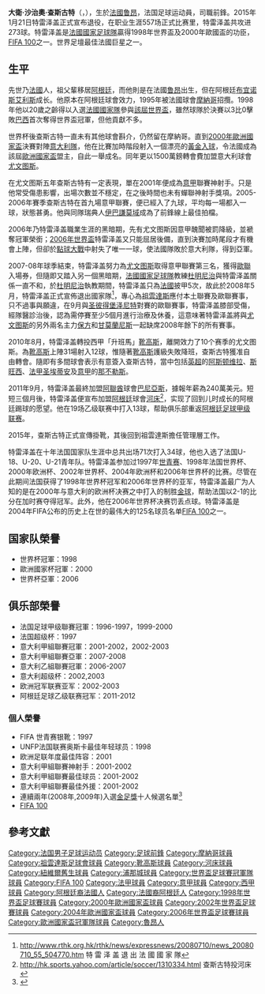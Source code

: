 {{noteTA
|G1=意甲
|G2=Football
|G3=uefa
|G4=南美球會
|T=zh-hans:大卫·特雷泽盖;zh-hk:大衛·查斯古特;zh-tw:大衛·特雷澤蓋;
|1=zh-hans:塞尔吉奥;zh-hk:沙治奧;zh-tw:塞爾希奧;
|2=zh-hans:特雷泽盖;zh-hk:查斯古特;zh-tw:特雷澤蓋;
}}
{{Infobox football biography
| name           = 大卫·特雷泽盖<br />David Trézéguet
| image          = David Trezeguet became Save the Dream Ambassador, 2017.jpg
| image_size     = 250
| fullname       = David Sergio Trezeguet<ref name="Trezeguet: David Sergio Trezeguet">{{Cite news
| title = Trezeguet: David Sergio Trezeguet
| url = http://www.bdfutbol.com/en/j/j8600.html
| publisher = BDFutbol
| accessdate = 7 January 2014
| archive-date = 2021-01-14
| archive-url = https://web.archive.org/web/20210114034055/https://www.bdfutbol.com/en/j/j8600.html
| dead-url = no
}}</ref>
| height         = {{convert|1.90|m|ftin|abbr=on}}
| birth_date     = {{birth date and age| 1977|10|15|df=y}}
| birth_place    = 法國[[魯昂|魯昂]]
| nickname = Trez，Trezegol，Trezgoldavid，盖子
| currentclub  = 
| position = [[前鋒_(足球)|前鋒]]
| youthyears1    = 1985–1994
| youthclubs1    = [[普拉滕斯競技俱樂部|普拉滕斯]]
| years1         = 1994–1995 | clubs1      = [[普拉滕斯競技俱樂部|普拉滕斯]]       | caps1 = 5   | goals1    = 0
| years2         = 1995–2000 | clubs2      = [[摩納哥體育會足球會|摩納哥]]                   | caps2 = 93  | goals2    = 52
| years3         = 2000–2010 | clubs3      = [[尤文图斯足球俱乐部|尤文图斯]]                | caps3 = 245 | goals3    = 138
| years4         = 2010–2011 | clubs4      = [[靴高斯足球會|靴高斯]]                  | caps4 = 31  | goals4    = 12
| years5         = 2011      | clubs5      = [[賓尼耶斯體育會|賓尼耶斯]]                    | caps5 = 3   | goals5    = 0
| years6         = 2012–2013 | clubs6      = [[河床體育會|河床]] | caps6 = 35  | goals6    = 16
| years7         = 2013–2014 | clubs7      = [[纽韦尔老男孩竞技俱乐部|纽韦尔老男孩]]                     | caps7 = 24  | goals7    = 7
| years8         = 2014      | clubs8      = [[浦那城足球會|浦那城]]                | caps8 = 9   | goals8    = 2
| totalcaps      = 445 |totalgoals = 227
| nationalyears1 = 1998–2008 | nationalteam1  = [[法國國家足球隊|法國]] | nationalcaps1  = 71 | nationalgoals1 = 34
| pcupdate = Feb 5, 2015
| ntupdate = Aug 31, 2010
}}
{{MedalTableTop|width=270px}}
{{MedalCountry|{{FRA}}}}
{{MedalSport|男子[[足球|足球]]}}
{{MedalCompetition|[[世界盃足球賽|世界盃足球賽]]}}
{{Medal|Winner|[[1998年世界盃足球賽|1998年法國]] | [[1998年世界盃足球賽|隊際]]}}
{{Medal|RU|[[2006年世界盃足球賽|2006年德國]] | [[2006年世界盃足球賽|隊際]]}}
{{MedalCompetition|[[歐洲國家盃|歐洲國家盃]]}}
{{Medal|Winner|[[2000年歐洲足球錦標賽|2000年荷蘭、比利時]]| [[2000年歐洲國家盃足球賽|隊際]]}}
{{MedalBottom
}}
'''大衛·沙治奧·查斯古特'''（{{lang-fr|David Sergio Trézéguet}}，{{bd|1977年|10月15日|catIdx=Trezeguet, David}}），生於[[法國|法國]][[鲁昂|鲁昂]]，法国足球运动員，司職前鋒。2015年1月21日特雷泽盖正式宣布退役，在职业生涯557场正式比赛里，特雷泽盖共攻进273球。特雷泽盖是[[法國國家足球隊|法國國家足球隊]]贏得1998年世界盃及2000年歐國盃的功臣，[[FIFA_100|FIFA 100]]之一。世界足壇最佳法國巨星之一。

== 生平 ==
先世乃[[法國|法國]]人，祖父輩移居[[阿根廷|阿根廷]]，而他則是在法國[[鲁昂|鲁昂]]出生，但在阿根廷[[布宜诺斯艾利斯|布宜诺斯艾利斯]]成长。他原本在阿根廷球會效力，1995年被法國球會[[摩納哥足球俱樂部|摩納哥]]招攬。1998年他以20歲之齡得以入選[[法國國家足球隊|法國國家隊]]參與[[1998年世界盃足球賽|該屆世界盃]]，雖然球隊於決賽以3比0擊敗[[巴西國家足球隊|巴西]]首次奪得世界盃冠軍，但他貢獻不多。

世界杯後查斯古特一直未有其他球會斟介，仍然留在摩納哥。直到[[2000年歐洲國家盃|2000年歐洲國家盃]]決賽對陣[[意大利國家足球隊|意大利隊]]，他在比賽加時階段射入一個漂亮的[[黃金入球|黃金入球]]，令法國成為該屆[[歐洲國家盃|歐洲國家盃]]盟主，自此一舉成名。同年更以1500萬鎊轉會費加盟意大利球會[[尤文图斯|尤文图斯]]。

在尤文图斯五年查斯古特有一定表現，單在2001年便成為[[意甲|意甲]]聯賽神射手。只是他常受傷患影響，出場次數並不穩定，在之後時間也未有蟬聯神射手獎項。2005-2006年賽季查斯古特在首九場意甲聯賽，便已經入了九球，平均每一場都入一球，狀態甚勇。他與同隊瑞典人[[伊巴謙莫域|伊巴謙莫域]]成為了前鋒線上最佳拍檔。

2006年乃特雷泽盖職業生涯的黑暗期，先有尤文图斯因意甲醜聞被罰降級，並褫奪冠軍榮銜；[[2006年世界盃|2006年世界盃]]特雷泽盖又只能屈居後備，直到決賽加時尾段才有機會上陣，但卻於[[点球大战|點球大戰]]中射失了唯一一球，使法國隊敗於意大利隊，得到亞軍。

2007-08年球季結束，特雷泽盖努力為[[尤文图斯|尤文图斯]]取得意甲聯賽第三名，獲得[[歐聯|歐聯]]入場券，但隨即又踏入另一個黑暗期，[[法國國家足球隊|法國國家足球隊]]教練[[杜明尼治|杜明尼治]]與特雷泽盖關係一直不和，於[[杜明尼治|杜明尼治]]執教期間，特雷泽盖只為[[法國國家足球隊|法國]]披甲5次，故此於2008年5月，特雷泽盖正式宣佈退出國家隊<ref>http://www.rthk.org.hk/rthk/news/expressnews/20080710/news_20080710_55_504770.htm {{Wayback|url=http://www.rthk.org.hk/rthk/news/expressnews/20080710/news_20080710_55_504770.htm |date=20090916023852 }}  特 雷 泽 盖 退 出 法 國 國 家 隊</ref>，專心為[[祖雲達斯|祖雲達斯]]應付本土聯賽及歐聯賽事，只不過事與願違，在9月與[[圣彼得堡泽尼特|圣彼得堡泽尼特]]對賽的歐聯賽事，特雷泽盖膝部受傷，經隊醫診治後，認為需停賽至少5個月進行治療及休養，這意味著特雷泽盖將與[[尤文图斯|尤文图斯]]的另外兩名主力[[保方|保方]]和[[甘莫蘭尼斯|甘莫蘭尼斯]]一起缺席2008年餘下的所有賽事。

2010年8月，特雷泽盖轉投西甲「升班馬」[[靴高斯足球會|靴高斯]]，離開效力了10个赛季的尤文图斯。為[[靴高斯足球會|靴高斯]]上陣31場射入12球，惟隨著[[靴高斯足球會|靴高斯]]護級失敗降班，查斯古特獲准自由轉會。隨即有多間球會表示有意簽入查斯古特，當中包括[[英超|英超]]的[[阿斯顿维拉|阿斯顿维拉]]、[[史雲斯足球會|斯旺西]]、[[法甲|法甲]][[聖伊天足球會|圣埃蒂安]]及[[意甲|意甲]]的[[拿玻里足球會|那不勒斯]]。

2011年9月，特雷泽盖最終加盟[[阿聯酋|阿聯酋]]球會[[巴尼亚斯|巴尼亞斯]]，據報年薪為240萬美元。短短三個月後，特雷泽盖便宣布加盟[[阿根廷|阿根廷]]球會[[河床競技俱樂部|河床]]<ref>http://hk.sports.yahoo.com/article/soccer/1310334.html 查斯古特投河床</ref>，实现了回到儿时成长的阿根廷踢球的愿望。他在19场乙级联赛中打入13球，帮助俱乐部重返[[阿根廷足球甲级联赛|阿根廷足球甲级联赛]]。

2015年，查斯古特正式宣傳掛靴，其後回到祖雲達斯擔任管理層工作。

特雷泽盖在十年法国国家队生涯中总共出场71次打入34球，他也入选了法国U-18、U-20、U-21青年队。特雷泽盖参加过1997年[[世青赛|世青赛]]、1998年法国世界杯、2000年欧洲杯、2002年世界杯、2004年欧洲杯和2006年世界杯的比赛。尽管在此期间法国获得了1998年世界杯冠军和2006年世界杯的亚军，特雷泽盖最广为人知的是在2000年与意大利的欧洲杯决赛之中打入的制胜[[金球|金球]]，帮助法国以2-1的比分在加时赛夺得冠军。此外，他在2006年世界杯决赛罚丢点球。特雷泽盖是2004年FIFA公布的历史上在世的最伟大的125名球员名单[[FIFA_100|FIFA 100]]之一。

== 国家队榮譽 ==
* 世界杯冠軍：1998
* 歐洲國家杯冠軍：2000
* 世界杯亞軍：2006

== 俱乐部榮譽 ==
* 法国足球甲级聯賽冠軍：1996-1997，1999-2000
* 法国超级杯：1997
* 意大利甲組聯賽冠軍：2001-2002，2002-2003
* 意大利甲組聯賽亞軍：2007-2008
* 意大利乙組聯賽冠軍：2006-2007
* 意大利超级杯：2002,2003
* 欧洲冠军联赛亚军：2002-2003
* 阿根廷足球乙级联赛冠军：2011-2012

=== 個人榮譽 ===
* FIFA 世青赛银靴：1997
* UNFP法国联赛奥斯卡最佳年轻球员：1998
* 欧洲足联年度最佳阵容：2001
* 意大利甲組聯賽神射手：2001-2002
* 意大利甲組聯賽最佳球员：2001-2002
* 意大利甲組聯賽最佳外援：2001-2002
* 連續兩年(2008年,2009年)入選[[金足獎|金足獎]]十人候選名單<ref>{{cite web |url=http://www.goldenfoot.com/acm-on-line/Home/GoldenFoot/PastEditions.html |title=存档副本 |accessdate=2009-06-07 |deadurl=yes |archiveurl=https://web.archive.org/web/20090529123636/http://www.goldenfoot.com/acm-on-line/Home/GoldenFoot/PastEditions.html |archivedate=2009-05-29 }}</ref>
* [[FIFA_100|FIFA 100]]

== 參考文獻 ==
{{reflist}}

{{1998年世界杯足球赛法国参赛名单}}
{{2000年歐洲國家盃法國參賽名單}}
{{2002年世界杯足球赛法国参赛名单}}
{{2004年歐洲國家盃法國參賽名單}}
{{2006年世界杯足球赛法国参赛名单}}
{{法甲年度最佳青年球員}}
{{意甲联赛最佳射手}}
{{意甲足球先生}}
{{FIFA 100}}
{{DEFAULTSORT:Trezeguet, David}}
[[Category:法国男子足球运动员|Category:法国男子足球运动员]]
[[Category:足球前鋒|Category:足球前鋒]]
[[Category:摩納哥球員|Category:摩納哥球員]]
[[Category:祖雲達斯足球會球員|Category:祖雲達斯足球會球員]]
[[Category:靴高斯球員|Category:靴高斯球員]]
[[Category:河床球員|Category:河床球員]]
[[Category:紐維爾舊生球員|Category:紐維爾舊生球員]]
[[Category:浦那城球員|Category:浦那城球員]]
[[Category:世界盃足球賽冠軍隊球員|Category:世界盃足球賽冠軍隊球員]]
[[Category:FIFA_100|Category:FIFA 100]]
[[Category:法甲球員|Category:法甲球員]]
[[Category:意甲球員|Category:意甲球員]]
[[Category:西甲球員|Category:西甲球員]]
[[Category:阿根廷裔法國人|Category:阿根廷裔法國人]]
[[Category:法國裔阿根廷人|Category:法國裔阿根廷人]]
[[Category:1998年世界盃足球賽球員|Category:1998年世界盃足球賽球員]]
[[Category:2000年歐洲國家盃球員|Category:2000年歐洲國家盃球員]]
[[Category:2002年世界盃足球賽球員|Category:2002年世界盃足球賽球員]]
[[Category:2004年歐洲國家盃球員|Category:2004年歐洲國家盃球員]]
[[Category:2006年世界盃足球賽球員|Category:2006年世界盃足球賽球員]]
[[Category:歐洲國家盃冠軍隊球員|Category:歐洲國家盃冠軍隊球員]]
[[Category:魯昂人|Category:魯昂人]]